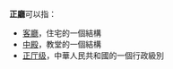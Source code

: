 '''正廳'''可以指：
* [[客廳|客廳]]，住宅的一個結構
* [[中殿|中殿]]，教堂的一個結構
* [[正厅级|正厅级]]，中華人民共和國的一個行政級別

{{disambig|cat=二字消歧義}}